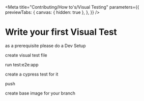 
<Meta
  title="Contributing/How to's/Visual Testing"
  parameters={{
    previewTabs: {
      canvas: { hidden: true },
    },
  }}
/>

# Write your first Visual Test

as a prerequisite please do a Dev Setup

create visual test file

run test:e2e:app

create a cypress test for it

push

create base image for your branch

<bal-doc-github link="/stories/contributing/how-to's/03-visual-testing.stories.mdx"></bal-doc-github>
